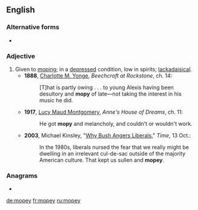 ==English==

===Alternative forms===
* {{l|en|mopy}}

===Adjective===
{{en-adj|er}}

# Given to [[mope|moping]]; in a [[depressed]] condition, low in spirits; [[lackadaisical]].
#* '''1888''', [[w:Charlotte M. Yonge|Charlotte M. Yonge]], ''Beechcroft at Rockstone'', ch. 14:
#*: [T]hat is partly owing . . . to young Alexis having been desultory and '''mopy''' of late—not taking the interest in his music he did.
#* '''1917''', [[w:Lucy Maud Montgomery|Lucy Maud Montgomery]], ''Anne's House of Dreams'', ch. 11:
#*: He got '''mopy''' and melancholy, and couldn't or wouldn't work.
#* '''2003''', Michael Kinsley, "[http://www.time.com/time/magazine/article/0,9171,1005876-2,00.html Why Bush Angers Liberals]," ''Time'', 13 Oct.:
#*: In the 1980s, liberals nursed the fear that we really might be dwelling in an irrelevant cul-de-sac outside of the majority American culture. That kept us sullen and '''mopey'''.

===Anagrams===
* {{l|en|myope}}

[[de:mopey]]
[[fr:mopey]]
[[ru:mopey]]